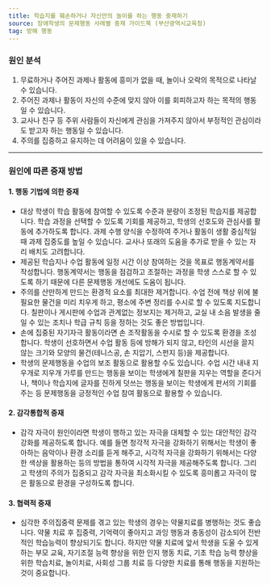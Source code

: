 ```yaml
---
title: 학습지를 훼손하거나 자신만의 놀이를 하는 행동 중재하기
source: 장애학생의 문제행동 사례별 중재 가이드북 (부산광역시교육청)
tag: 방해 행동
---
```


### 원인 분석

1. 무료하거나 주어진 과제나 활동에 흥미가 없을 때, 놀이나 오락의 목적으로 나타날 수 있습니다.
2. 주어진 과제나 활동이 자신의 수준에 맞지 않아 이를 회피하고자 하는 목적의 행동일 수 있습니다.
3. 교사나 친구 등 주위 사람들이 자신에게 관심을 가져주지 않아서 부정적인 관심이라도 받고자 하는 행동일 수 있습니다.
4. 주의를 집중하고 유지하는 데 어려움이 있을 수 있습니다.

---

### 원인에 따른 중재 방법

#### 1. 행동 기법에 의한 중재

- 대상 학생이 학습 활동에 참여할 수 있도록 수준과 분량이 조정된 학습지를 제공합니다. 학습 과정을 선택할 수 있도록 기회를 제공하고, 학생의 선호도와 관심사를 활동에 추가하도록 합니다. 과제 수행 양식을 수정하여 주거나 활동이 생활 중심적일 때 과제 집중도를 높일 수 있습니다. 교사나 또래의 도움을 추가로 받을 수 있는 자리 배치도 고려합니다.
- 제공된 학습지나 수업 활동에 일정 시간 이상 참여하는 것을 목표로 행동계약서를 작성합니다. 행동계약서는 행동을 점검하고 조절하는 과정을 학생 스스로 할 수 있도록 하기 때문에 다른 문제행동 개선에도 도움이 됩니다.
- 주의를 산만하게 만드는 환경적 요소를 최대한 제거합니다. 수업 전에 책상 위에 불필요한 물건을 미리 치우게 하고, 평소에 주변 정리를 수시로 할 수 있도록 지도합니다. 칠판이나 게시판에 수업과 관계없는 정보지는 제거하고, 교실 내 소음 발생을 줄일 수 있는 조치나 학급 규칙 등을 정하는 것도 좋은 방법입니다.
- 손에 집중된 자기자극 활동이라면 손 조작활동을 수시로 할 수 있도록 환경을 조성합니다. 학생이 선호하면서 수업 활동 등에 방해가 되지 않고, 타인의 시선을 끌지 않는 크기와 모양의 물건(테니스공, 손 지압기, 스펀지 등)을 제공합니다.
- 학생의 문제행동을 수업의 보조 활동으로 활용할 수도 있습니다. 수업 시간 내내 지우개로 지우개 가루를 만드는 행동을 보이는 학생에게 칠판을 지우는 역할을 준다거나, 책이나 학습지에 글자를 진하게 덧쓰는 행동을 보이는 학생에게 판서의 기회를 주는 등 문제행동을 긍정적인 수업 참여 활동으로 활용할 수 있습니다.

#### 2. 감각통합적 중재

- 감각 자극이 원인이라면 학생이 행하고 있는 자극을 대체할 수 있는 대안적인 감각 강화를 제공하도록 합니다. 예를 들면 청각적 자극을 강화하기 위해서는 학생이 좋아하는 음악이나 환경 소리를 듣게 해주고, 시각적 자극을 강화하기 위해서는 다양한 색상을 활용하는 등의 방법을 통하여 시각적 자극을 제공해주도록 합니다. 그리고 학생의 주의가 집중되고 감각 자극을 최소화시킬 수 있도록 흥미롭고 자극이 많은 활동으로 환경을 구성하도록 합니다.

#### 3. 협력적 중재

- 심각한 주의집중력 문제를 겪고 있는 학생의 경우는 약물치료를 병행하는 것도 좋습니다. 약물 치료 후 집중력, 기억력이 좋아지고 과잉 행동과 충동성이 감소되어 전반적인 학습능력이 향상되기도 합니다. 하지만 약물 치료에 앞서 학생을 도울 수 있게 하는 부모 교육, 자기조절 능력 향상을 위한 인지 행동 치료, 기초 학습 능력 향상을 위한 학습치료, 놀이치료, 사회성 그룹 치료 등 다양한 치료를 통해 행동을 지원하는 것이 중요합니다.
